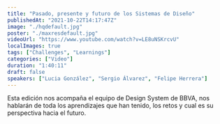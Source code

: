 ```yaml
---
title: "Pasado, presente y futuro de los Sistemas de Diseño"
publishedAt: "2021-10-22T14:17:47Z"
image: "./hqdefault.jpg"
poster: "./maxresdefault.jpg"
videoUrl: "https://www.youtube.com/watch?v=LE8uNSKrcvU"
localImages: true
tags: ["Challenges", "Learnings"]
categories: ["Video"]
duration: "1:40:11"
draft: false
speakers: ["Lucia González", "Sergio Álvarez", "Felipe Herrera"]
---
```


Esta edición nos acompaña el equipo de Design System de BBVA, nos hablarán de toda los aprendizajes que han tenido, los retos y cual es su perspectiva hacia el futuro.
